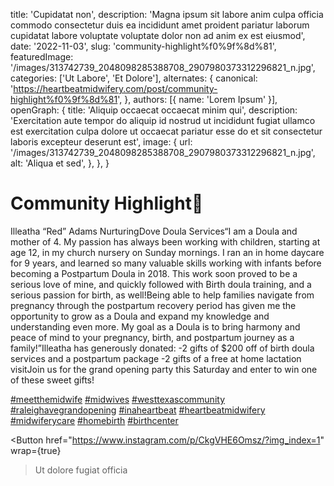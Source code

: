   title: 'Cupidatat non',
  description: 'Magna ipsum sit labore anim culpa officia commodo consectetur duis ea incididunt amet proident pariatur laborum cupidatat labore voluptate voluptate dolor non ad anim ex est eiusmod',
  date: '2022-11-03',
  slug: 'community-highlight%f0%9f%8d%81',
  featuredImage: '/images/313742739_2048098285388708_2907980373312296821_n.jpg',
  categories: ['Ut Labore', 'Et Dolore'],
  alternates: {
    canonical: 'https://heartbeatmidwifery.com/post/community-highlight%f0%9f%8d%81',
  },
  authors: [{ name: 'Lorem Ipsum' }],
  openGraph: {
    title: 'Aliquip occaecat occaecat minim qui',
    description: 'Exercitation aute tempor do aliquip id nostrud ut incididunt fugiat ullamco est exercitation culpa dolore ut occaecat pariatur esse do et sit consectetur laboris excepteur deserunt est',
    image: {
      url: '/images/313742739_2048098285388708_2907980373312296821_n.jpg',
      alt: 'Aliqua et sed',
    },
  },
}


# Community Highlight🍁

<Gallery>
  <GalleryItem
    src="/images/313742739_2048098285388708_2907980373312296821_n.jpg"
    size="large"
  />
  <GalleryItem
    src="/images/313827036_182531377648264_661695156980125602_n.jpg"
    size="large"
  />
</Gallery>

Illeatha “Red” Adams NurturingDove Doula Services“I am a Doula and mother of 4. My passion has always been working with children, starting at age 12, in my church nursery on Sunday mornings. I ran an in home daycare for 9 years, and learned so many valuable skills working with infants before becoming a Postpartum Doula in 2018. This work soon proved to be a serious love of mine, and quickly followed with Birth doula training, and a serious passion for birth, as well!Being able to help families navigate from pregnancy through the postpartum recovery period has given me the opportunity to grow as a Doula and expand my knowledge and understanding even more. My goal as a Doula is to bring harmony and peace of mind to your pregnancy, birth, and postpartum journey as a family!”Illeatha has generously donated: -2 gifts of $200 off of birth doula services and a postpartum package -2 gifts of a free at home lactation visitJoin us for the grand opening party this Saturday and enter to win one of these sweet gifts!

[#meetthemidwife](https://www.instagram.com/explore/tags/meetthemidwife/) [#midwives](https://www.instagram.com/explore/tags/midwives/) [#westtexascommunity](https://www.instagram.com/explore/tags/westtexascommunity/) [#raleighavegrandopening](https://www.instagram.com/explore/tags/raleighavegrandopening/) [#inaheartbeat](https://www.instagram.com/explore/tags/inaheartbeat/) [#heartbeatmidwifery](https://www.instagram.com/explore/tags/heartbeatmidwifery/) [#midwiferycare](https://www.instagram.com/explore/tags/midwiferycare/) [#homebirth](https://www.instagram.com/explore/tags/homebirth/) [#birthcenter](https://www.instagram.com/explore/tags/birthcenter/)

<Button
  href="https://www.instagram.com/p/CkgVHE6Omsz/?img_index=1"
  wrap={true}
>Ut dolore fugiat officia</Button>

